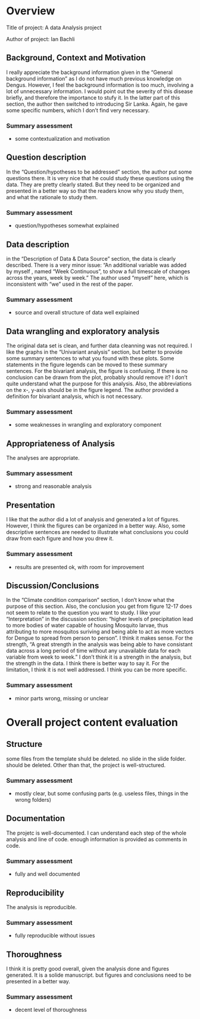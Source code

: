 # Overview

Title of project: A data Analysis project

Author of project: Ian Bachli

## Background, Context and Motivation
I really appreciate the background information given in the "General background information" as I do not have much previous knowledge on Dengus. However, I feel the background information is too much, involving a lot of unnecessary information. I would point out the severity of this disease briefly, and therefore the importance to stufy it. In the latter part of this section, the author then switched to introducing Sir Lanka. Again, he gave some specific numbers, which I don't find very necessary.  

### Summary assessment
* some contextualization and motivation

## Question description
In the "Question/hypotheses to be addressed" section, the author put some questions there. It is very nice that he could study these questions using the data. They are pretty clearly stated. But they need to be organized and presented in a better way so that the readers know why you study them, and what the rationale to study them. 

### Summary assessment
* question/hypotheses somewhat explained

## Data description
in the "Description of Data & Data Source" section, the data is clearly described. 
There is a very minor issue: "An additional variable was added by myself , named “Week Continuous”, to show a full timescale of changes across the years, week by week." The author used "myself" here, which is inconsistent with "we" used in the rest of the paper. 

### Summary assessment
* source and overall structure of data well explained

## Data wrangling and exploratory analysis
The original data set is clean, and further data cleanning was not required. 
I like the graphs in the "Univariant analysis" section, but better to provide some summary sentences to what you found with these plots. Some statements in the figure legends can be moved to these summary sentences. 
For the bivariant analysis, the figure is confusing. If there is no conclusion can be drawn from the plot, probably should remove it? I don't quite understand what the purpose for this analysis.
Also, the abbreviations on the x-, y-axis should be in the figure legend. 
The author provided a definition for bivariant analysis, which is not necessary.  

### Summary assessment
* some weaknesses in wrangling and exploratory component

## Appropriateness of Analysis
The analyses are appropriate. 

### Summary assessment
* strong and reasonable analysis

## Presentation
I like that the author did a lot of analysis and generated a lot of figures. However, I think the figures can be organized in a better way. Also, some descriptive sentences are needed to illustrate what conclusions you could draw from each figure and how you drew it. 

### Summary assessment
* results are presented ok, with room for improvement

## Discussion/Conclusions
In the "Climate condition comparison" section, I don't know what the purpose of this section. Also, the conclusion you get from figure 12-17 does not seem to relate to the question you want to study. 
I like your "Interpretation" in the discussion section: "higher levels of precipitation lead to more bodies of water capable of housing Mosquito larvae, thus attributing to more mosquitos suriving and being able to act as more vectors for Dengue to spread from person to person". I think it makes sense. 
For the strength, "A great strength in the analysis  was being able to have consistant data across a long period of time without any unavailable data for each variable from week to week." I don't think it is a strength in the analysis, but the strength in the data. I think there is better way to say it. 
For the limitation, I think it is not well addressed. I think you can be more specific. 

### Summary assessment
* minor parts wrong, missing or unclear

# Overall project content evaluation

## Structure
some files from the template shuld be deleted. no slide in the slide folder. should be deleted. Other than that, the project is well-structured. 

### Summary assessment
* mostly clear, but some confusing parts (e.g. useless files, things in the wrong folders)

## Documentation 
The projetc is well-documented. I can understand each step of the whole analysis and line of code. enough information is provided as comments in code. 

### Summary assessment
* fully and well documented

## Reproducibility
The analysis is reproducible. 

### Summary assessment
* fully reproducible without issues


## Thoroughness
I think it is pretty good overall, given the analysis done and figures generated. It is a solide manuscript. but figures and conclusions need to be presented in a better way. 

### Summary assessment
* decent level of thoroughness






